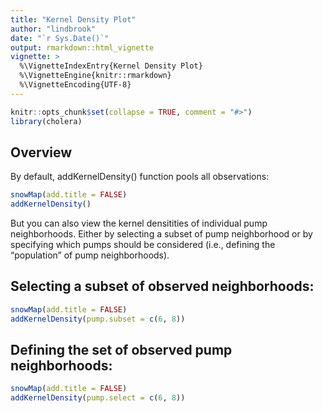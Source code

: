 ```yaml
---
title: "Kernel Density Plot"
author: "lindbrook"
date: "`r Sys.Date()`"
output: rmarkdown::html_vignette
vignette: >
  %\VignetteIndexEntry{Kernel Density Plot}
  %\VignetteEngine{knitr::rmarkdown}
  %\VignetteEncoding{UTF-8}
---
```


```r
knitr::opts_chunk$set(collapse = TRUE, comment = "#>")
library(cholera)
```

## Overview

By default, addKernelDensity() function pools all observations:

```r
snowMap(add.title = FALSE)
addKernelDensity()
```

But you can also view the kernel densitities of individual pump neighborhoods. Either by selecting a subset of pump neighborhood or by specifying which pumps should be considered (i.e., defining the "population" of pump neighborhoods).

## Selecting a subset of observed neighborhoods:

```r
snowMap(add.title = FALSE)
addKernelDensity(pump.subset = c(6, 8))
```

## Defining the set of observed pump neighborhoods:

```r
snowMap(add.title = FALSE)
addKernelDensity(pump.select = c(6, 8))
```
